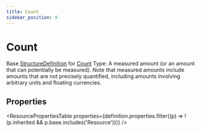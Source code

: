 ```yaml
---
title: Count
sidebar_position: 9
---
```



# Count

Base <a href="/docs/api/fhir/resources/structuredefinition">StructureDefinition</a> for <a href="/docs/api/fhir/datatypes/count">Count</a> Type: A measured amount (or an amount that can potentially be measured). Note that measured amounts include amounts that are not precisely quantified, including amounts involving arbitrary units and floating currencies.

<Tabs queryString="section">
<TabItem value="schema" label="Schema" default>

## Properties

<ResourcePropertiesTable
  properties={definition.properties.filter((p) => !(p.inherited && p.base.includes('Resource')))}
/>

</TabItem>
  
  


</Tabs>
